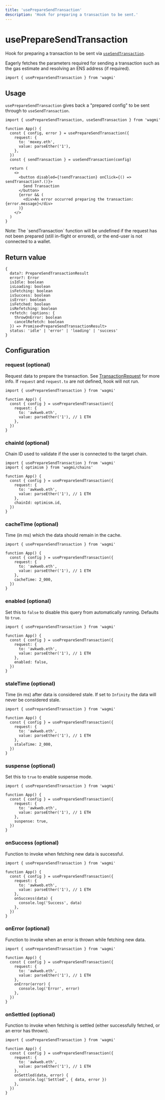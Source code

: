 ```yaml
---
title: 'usePrepareSendTransaction'
description: 'Hook for preparing a transaction to be sent.'
---
```



# usePrepareSendTransaction

Hook for preparing a transaction to be sent via [`useSendTransaction`](/docs/hooks/useSendTransaction).

Eagerly fetches the parameters required for sending a transaction such as the gas estimate and resolving an ENS address (if required).

```tsx
import { usePrepareSendTransaction } from 'wagmi'
```

## Usage

`usePrepareSendTransaction` gives back a "prepared config" to be sent through to `useSendTransaction`.

```tsx {4-9}
import { usePrepareSendTransaction, useSendTransaction } from 'wagmi'

function App() {
  const { config, error } = usePrepareSendTransaction({
    request: {
      to: 'moxey.eth',
      value: parseEther('1'),
    },
  })
  const { sendTransaction } = useSendTransaction(config)

  return (
    <>
      <button disabled={!sendTransaction} onClick={() => sendTransaction?.()}>
        Send Transaction
      </button>
      {error && (
        <div>An error occurred preparing the transaction: {error.message}</div>
      )}
    </>
  )
}
```

<Callout>
  Note: The `sendTransaction` function will be undefined if the request has not
  been prepared (still in-flight or errored), or the end-user is not connected
  to a wallet.
</Callout>

## Return value

```tsx
{
  data?: PrepareSendTransactionResult
  error?: Error
  isIdle: boolean
  isLoading: boolean
  isFetching: boolean
  isSuccess: boolean
  isError: boolean
  isFetched: boolean
  isRefetching: boolean
  refetch: (options: {
    throwOnError: boolean
    cancelRefetch: boolean
  }) => Promise<PrepareSendTransactionResult>
  status: 'idle' | 'error' | 'loading' | 'success'
}
```

## Configuration

### request (optional)

Request data to prepare the transaction. See [TransactionRequest](https://docs.ethers.io/v5/api/providers/types/#providers-TransactionRequest) for more info. If `request` and `request.to` are not defined, hook will not run.

```tsx {5-8}
import { usePrepareSendTransaction } from 'wagmi'

function App() {
  const { config } = usePrepareSendTransaction({
    request: {
      to: 'awkweb.eth',
      value: parseEther('1'), // 1 ETH
    },
  })
}
```

### chainId (optional)

Chain ID used to validate if the user is connected to the target chain.

```tsx {10}
import { usePrepareSendTransaction } from 'wagmi'
import { optimism } from 'wagmi/chains'

function App() {
  const { config } = usePrepareSendTransaction({
    request: {
      to: 'awkweb.eth',
      value: parseEther('1'), // 1 ETH
    },
    chainId: optimism.id,
  })
}
```

### cacheTime (optional)

Time (in ms) which the data should remain in the cache.

```tsx {9}
import { usePrepareSendTransaction } from 'wagmi'

function App() {
  const { config } = usePrepareSendTransaction({
    request: {
      to: 'awkweb.eth',
      value: parseEther('1'), // 1 ETH
    },
    cacheTime: 2_000,
  })
}
```

### enabled (optional)

Set this to `false` to disable this query from automatically running. Defaults to `true`.

```tsx {9}
import { usePrepareSendTransaction } from 'wagmi'

function App() {
  const { config } = usePrepareSendTransaction({
    request: {
      to: 'awkweb.eth',
      value: parseEther('1'), // 1 ETH
    },
    enabled: false,
  })
}
```

### staleTime (optional)

Time (in ms) after data is considered stale. If set to `Infinity` the data will never be considered stale.

```tsx {9}
import { usePrepareSendTransaction } from 'wagmi'

function App() {
  const { config } = usePrepareSendTransaction({
    request: {
      to: 'awkweb.eth',
      value: parseEther('1'), // 1 ETH
    },
    staleTime: 2_000,
  })
}
```

### suspense (optional)

Set this to `true` to enable suspense mode.

```tsx {9}
import { usePrepareSendTransaction } from 'wagmi'

function App() {
  const { config } = usePrepareSendTransaction({
    request: {
      to: 'awkweb.eth',
      value: parseEther('1'), // 1 ETH
    },
    suspense: true,
  })
}
```

### onSuccess (optional)

Function to invoke when fetching new data is successful.

```tsx {9-11}
import { usePrepareSendTransaction } from 'wagmi'

function App() {
  const { config } = usePrepareSendTransaction({
    request: {
      to: 'awkweb.eth',
      value: parseEther('1'), // 1 ETH
    },
    onSuccess(data) {
      console.log('Success', data)
    },
  })
}
```

### onError (optional)

Function to invoke when an error is thrown while fetching new data.

```tsx {9-11}
import { usePrepareSendTransaction } from 'wagmi'

function App() {
  const { config } = usePrepareSendTransaction({
    request: {
      to: 'awkweb.eth',
      value: parseEther('1'), // 1 ETH
    },
    onError(error) {
      console.log('Error', error)
    },
  })
}
```

### onSettled (optional)

Function to invoke when fetching is settled (either successfully fetched, or an error has thrown).

```tsx {9-11}
import { usePrepareSendTransaction } from 'wagmi'

function App() {
  const { config } = usePrepareSendTransaction({
    request: {
      to: 'awkweb.eth',
      value: parseEther('1'), // 1 ETH
    },
    onSettled(data, error) {
      console.log('Settled', { data, error })
    },
  })
}
```
